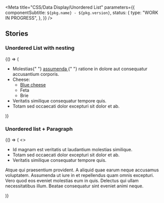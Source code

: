 

<Meta
  title="CSS/Data Display/Unordered List"
  parameters={{
    componentSubtitle: `${pkg.name} - ${pkg.version}`,
    status: {
      type: "WORK IN PROGRESS",
    },
  }}
/>

<Description markdown={readme} />

## Stories

### Unordered List with nesting

<Canvas>
  <Story name="Unordered list">
    {() => (
      <ul class="denhaag-unordered-list">
        <li>
          Molestias{" "}
          <a href="https://www.denhaag.nl" class="denhaag-link">
            <span class="denhaag-link__label">assumenda</span>
          </a>{" "}
          ratione in dolore aut consequatur accusantium corporis.
        </li>
        <li>
          Cheese:
          <ul class="denhaag-unordered-list denhaag-unordered-list--lower-alpha">
            <li>
              <a href="https://www.denhaag.nl" class="denhaag-link">
                <span class="denhaag-link__label">Blue cheese</span>
              </a>
            </li>
            <li>Feta</li>
            <li>Brie</li>
          </ul>
        </li>
        <li>Veritatis similique consequatur tempore quis.</li>
        <li>Totam sed occaecati dolor excepturi sit dolor et ab.</li>
      </ul>
    )}
  </Story>
</Canvas>

### Unordered list + Paragraph

<Canvas>
  <Story name="Unordered list + Paragraph">
    {() => (
      <>
        <ul class="denhaag-unordered-list">
          <li>Id magnam est veritatis ut laudantium molestias similique.</li>
          <li>Totam sed occaecati dolor excepturi sit dolor et ab.</li>
          <li>Veritatis similique consequatur tempore quis.</li>
        </ul>
        <p class="utrecht-paragraph">
          Atque qui praesentium provident. A aliquid quae earum neque accusamus voluptatem. Assumenda ut iure in et
          repellendus quam omnis excepturi. Vero quod eos eveniet molestias eum in quis. Delectus qui ullam
          necessitatibus illum. Beatae consequatur sint eveniet animi neque.
        </p>
      </>
    )}
  </Story>
</Canvas>
